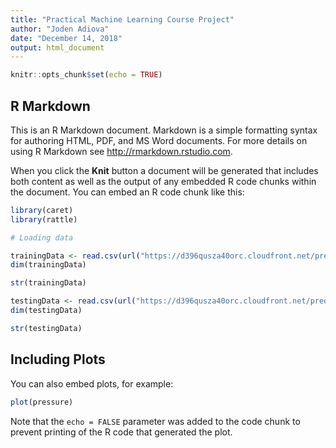 ```yaml
---
title: "Practical Machine Learning Course Project"
author: "Joden Adiova"
date: "December 14, 2018"
output: html_document
---
```


```r
knitr::opts_chunk$set(echo = TRUE)
```

## R Markdown

This is an R Markdown document. Markdown is a simple formatting syntax for authoring HTML, PDF, and MS Word documents. For more details on using R Markdown see <http://rmarkdown.rstudio.com>.

When you click the **Knit** button a document will be generated that includes both content as well as the output of any embedded R code chunks within the document. You can embed an R code chunk like this:

```r
library(caret)
library(rattle)

# Loading data

trainingData <- read.csv(url("https://d396qusza40orc.cloudfront.net/predmachlearn/pml-training.csv"),header=TRUE)
dim(trainingData)

str(trainingData)

testingData <- read.csv(url("https://d396qusza40orc.cloudfront.net/predmachlearn/pml-testing.csv"),header=TRUE)
dim(testingData)

str(testingData)


```

## Including Plots

You can also embed plots, for example:

```r
plot(pressure)
```

Note that the `echo = FALSE` parameter was added to the code chunk to prevent printing of the R code that generated the plot.
